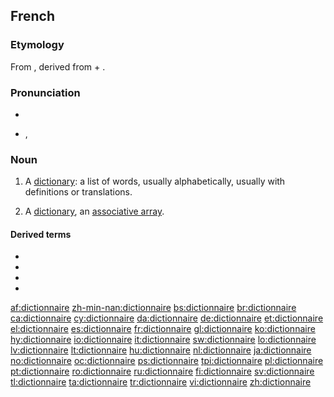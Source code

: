 ==French==

===Etymology===
From {{etyl|ML.|fr}} {{term|dictionarium|dictiōnārium|dictionary|lang=la}}, derived from {{etyl|la|fr}} {{term|dictio|dictiō|saying, speaking|lang=la}} + {{term|-arium|-ārium|lang=la}}.

===Pronunciation===
* {{audio|Fr-un dictionnaire-fr-ouest.ogg|audio}}
* {{IPA|lang=fr|/dik.sjɔ.nɛʁ/}}, {{SAMPA|/dik.sjO.nER/}}

===Noun===
{{fr-noun|m}}

# A [[dictionary]]: a list of words, usually alphabetically, usually with definitions or translations.
# {{computing|lang=fr}} A [[dictionary]], an [[associative array]].

====Derived terms====
* {{l|fr|dictionnairique}}
* {{l|fr|dictionnarisé}}
* {{l|fr|dictionnariser}}
* {{l|fr|dictionnariste}}

[[af:dictionnaire]]
[[zh-min-nan:dictionnaire]]
[[bs:dictionnaire]]
[[br:dictionnaire]]
[[ca:dictionnaire]]
[[cy:dictionnaire]]
[[da:dictionnaire]]
[[de:dictionnaire]]
[[et:dictionnaire]]
[[el:dictionnaire]]
[[es:dictionnaire]]
[[fr:dictionnaire]]
[[gl:dictionnaire]]
[[ko:dictionnaire]]
[[hy:dictionnaire]]
[[io:dictionnaire]]
[[it:dictionnaire]]
[[sw:dictionnaire]]
[[lo:dictionnaire]]
[[lv:dictionnaire]]
[[lt:dictionnaire]]
[[hu:dictionnaire]]
[[nl:dictionnaire]]
[[ja:dictionnaire]]
[[no:dictionnaire]]
[[oc:dictionnaire]]
[[ps:dictionnaire]]
[[tpi:dictionnaire]]
[[pl:dictionnaire]]
[[pt:dictionnaire]]
[[ro:dictionnaire]]
[[ru:dictionnaire]]
[[fi:dictionnaire]]
[[sv:dictionnaire]]
[[tl:dictionnaire]]
[[ta:dictionnaire]]
[[tr:dictionnaire]]
[[vi:dictionnaire]]
[[zh:dictionnaire]]